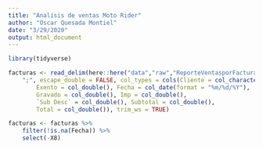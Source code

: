 ```yaml
---
title: "Analisis de ventas Moto Rider"
author: "Oscar Quesada Montiel"
date: "3/29/2020"
output: html_document
---
```


```r
library(tidyverse)
```

```r
facturas <- read_delim(here::here("data","raw","ReporteVentasporFacturas_20190827_20200303.csv"),
    ";", escape_double = FALSE, col_types = cols(Cliente = col_character(), 
        Exento = col_double(), Fecha = col_date(format = "%m/%d/%Y"), 
        Gravado = col_double(), Imp = col_double(), 
        `Sub Desc` = col_double(), Subtotal = col_double(), 
        Total = col_double()), trim_ws = TRUE)
```

```r
facturas <- facturas %>% 
    filter(!is.na(Fecha)) %>% 
    select(-X8)
```

